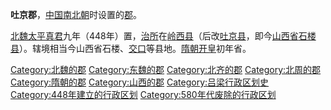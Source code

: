 '''吐京郡'''，[[中国|中国]][[南北朝|南北朝]]时设置的[[郡|郡]]。

[[北魏|北魏]][[太平真君|太平真君]]九年（448年）置，[[治所|治所]]在[[岭西县|岭西县]]（后改[[吐京县|吐京县]]，即今[[山西省|山西省]][[石楼县|石楼县]]）。辖境相当今山西省石楼、[[交口县|交口]]等县地。[[隋朝|隋朝]][[开皇|开皇]]初年省。

{{山西行政区划小作品}}
{{DEFAULTSORT:T}}
[[Category:北魏的郡|Category:北魏的郡]]
[[Category:东魏的郡|Category:东魏的郡]]
[[Category:北齐的郡|Category:北齐的郡]]
[[Category:北周的郡|Category:北周的郡]]
[[Category:隋朝的郡|Category:隋朝的郡]]
[[Category:山西的郡|Category:山西的郡]]
[[Category:吕梁行政区划史|Category:吕梁行政区划史]]
[[Category:448年建立的行政区划|Category:448年建立的行政区划]]
[[Category:580年代废除的行政区划|Category:580年代废除的行政区划]]